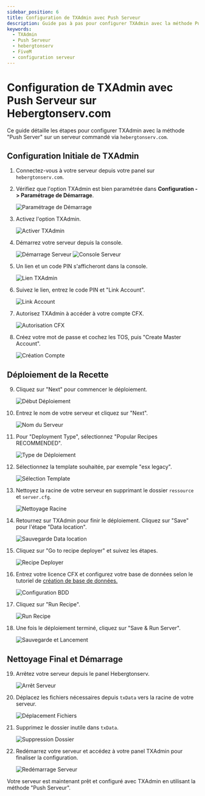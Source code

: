 ```yaml
---
sidebar_position: 6
title: Configuration de TXAdmin avec Push Serveur
description: Guide pas à pas pour configurer TXAdmin avec la méthode Push Serveur sur un serveur Hebergtonserv
keywords:
  - TXAdmin
  - Push Serveur
  - hebergtonserv
  - FiveM
  - configuration serveur
---
```


# Configuration de TXAdmin avec Push Serveur sur Hebergtonserv.com

Ce guide détaille les étapes pour configurer TXAdmin avec la méthode "Push Server" sur un serveur commandé via `hebergtonserv.com`.

## Configuration Initiale de TXAdmin

1. Connectez-vous à votre serveur depuis votre panel sur `hebergtonserv.com`.

2. Vérifiez que l'option TXAdmin est bien paramétrée dans **Configuration -> Paramétrage de Démarrage**.

   ![Paramétrage de Démarrage](https://i.imgur.com/cUZs0bw.png)

3. Activez l'option TXAdmin.

   ![Activer TXAdmin](https://i.imgur.com/zfnh5c7.png)

4. Démarrez votre serveur depuis la console.

   ![Démarrage Serveur](https://i.imgur.com/oVWbPvu.png)
   ![Console Serveur](https://i.imgur.com/QPzdwnt.png)

5. Un lien et un code PIN s'afficheront dans la console.

   ![Lien TXAdmin](https://i.imgur.com/KKch3fi.png)

6. Suivez le lien, entrez le code PIN et "Link Account".

   ![Link Account](https://i.imgur.com/i3OQDgR.png)

7. Autorisez TXAdmin à accéder à votre compte CFX.

   ![Autorisation CFX](https://i.imgur.com/Y1wRJuA.png)

8. Créez votre mot de passe et cochez les TOS, puis "Create Master Account".

   ![Création Compte](https://i.imgur.com/mWQaPs1.png)

## Déploiement de la Recette

9. Cliquez sur "Next" pour commencer le déploiement.

   ![Début Déploiement](https://i.imgur.com/H4yR2AH.png)

10. Entrez le nom de votre serveur et cliquez sur "Next".

    ![Nom du Serveur](https://i.imgur.com/MmtaHft.png)

11. Pour "Deployment Type", sélectionnez "Popular Recipes RECOMMENDED".

    ![Type de Déploiement](https://i.imgur.com/dyb8qim.png)

12. Sélectionnez la template souhaitée, par exemple "esx legacy".

    ![Sélection Template](https://i.imgur.com/s7cDiQl.png)

13. Nettoyez la racine de votre serveur en supprimant le dossier `ressource` et `server.cfg`.

    ![Nettoyage Racine](https://i.imgur.com/d1g73P1.png)

14. Retournez sur TXAdmin pour finir le déploiement. Cliquez sur "Save" pour l'étape "Data location".

    ![Sauvegarde Data location](https://i.imgur.com/IyWElyF.png)

15. Cliquez sur "Go to recipe deployer" et suivez les étapes.

    ![Recipe Deployer](https://i.imgur.com/yd0u66O.png)

16. Entrez votre licence CFX et configurez votre base de données selon le tutoriel de [création de base de données.](/Game/Fivem/create-BDD)

    ![Configuration BDD](https://i.imgur.com/6tsPLl2.png)

17. Cliquez sur "Run Recipe".

    ![Run Recipe](https://i.imgur.com/XvZdNj9.png)

18. Une fois le déploiement terminé, cliquez sur "Save & Run Server".

    ![Sauvegarde et Lancement](https://i.imgur.com/ksqdVVu.png)

## Nettoyage Final et Démarrage

19. Arrêtez votre serveur depuis le panel Hebergtonserv.

    ![Arrêt Serveur](https://i.imgur.com/4fRuCdk.png)

20. Déplacez les fichiers nécessaires depuis `txData` vers la racine de votre serveur.

    ![Déplacement Fichiers](https://i.imgur.com/z6LBFJP.png)

21. Supprimez le dossier inutile dans `txData`.

    ![Suppression Dossier](https://i.imgur.com/j7Jpzgv.gif)

22. Redémarrez votre serveur et accédez à votre panel TXAdmin pour finaliser la configuration.

    ![Redémarrage Serveur](https://i.imgur.com/ak1ISF6.gif)

Votre serveur est maintenant prêt et configuré avec TXAdmin en utilisant la méthode "Push Serveur".
